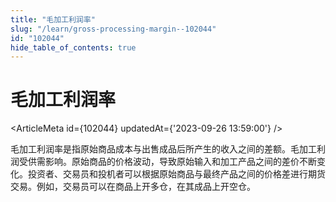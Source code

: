 ```yaml
---
title: "毛加工利润率"
slug: "/learn/gross-processing-margin--102044"
id: "102044"
hide_table_of_contents: true
---
```



# 毛加工利润率

<ArticleMeta id={102044} updatedAt={'2023-09-26 13:59:00'} />
<div className='border-solid border-b border-t-0 my-4 border-[var(--ifm-color-gray-300)]' />

毛加工利润率是指原始商品成本与出售成品后所产生的收入之间的差额。毛加工利润受供需影响。原始商品的价格波动，导致原始输入和加工产品之间的差价不断变化。投资者、交易员和投机者可以根据原始商品与最终产品之间的价格差进行期货交易。例如，交易员可以在商品上开多仓，在其成品上开空仓。

